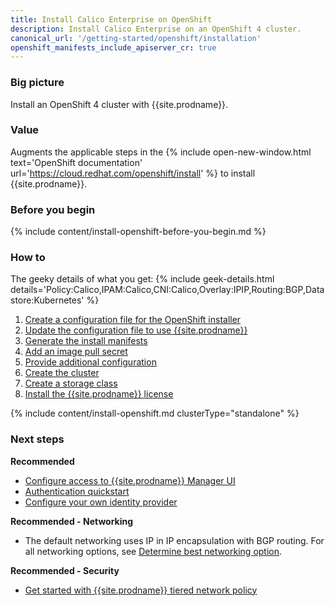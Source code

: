 ```yaml
---
title: Install Calico Enterprise on OpenShift
description: Install Calico Enterprise on an OpenShift 4 cluster.
canonical_url: '/getting-started/openshift/installation'
openshift_manifests_include_apiserver_cr: true
---
```


### Big picture

Install an OpenShift 4 cluster with {{site.prodname}}.

### Value

Augments the applicable steps in the {% include open-new-window.html text='OpenShift documentation' url='https://cloud.redhat.com/openshift/install' %} to install {{site.prodname}}.

### Before you begin

{% include content/install-openshift-before-you-begin.md %}

### How to

The geeky details of what you get:
{% include geek-details.html details='Policy:Calico,IPAM:Calico,CNI:Calico,Overlay:IPIP,Routing:BGP,Datastore:Kubernetes' %}

1. [Create a configuration file for the OpenShift installer](#create-a-configuration-file-for-the-openshift-installer)
1. [Update the configuration file to use {{site.prodname}}](#update-the-configuration-file-to-use-calico-enterprise)
1. [Generate the install manifests](#generate-the-install-manifests)
1. [Add an image pull secret](#add-an-image-pull-secret)
1. [Provide additional configuration](#provide-additional-configuration)
1. [Create the cluster](#create-the-cluster)
1. [Create a storage class](#create-a-storage-class)
1. [Install the {{site.prodname}} license](#install-the-calico-enterprise-license)


{% include content/install-openshift.md clusterType="standalone" %}

### Next steps

**Recommended**

- [Configure access to {{site.prodname}} Manager UI]({{site.baseurl}}/getting-started/cnx/access-the-manager)
- [Authentication quickstart]({{site.baseurl}}/getting-started/cnx/authentication-quickstart)
- [Configure your own identity provider]({{site.baseurl}}/getting-started/cnx/configure-identity-provider)

**Recommended - Networking**

- The default networking uses IP in IP encapsulation with BGP routing. For all networking options, see [Determine best networking option]({{site.baseurl}}/networking/determine-best-networking).

**Recommended - Security**

- [Get started with {{site.prodname}} tiered network policy]({{site.baseurl}}/security/tiered-policy)
